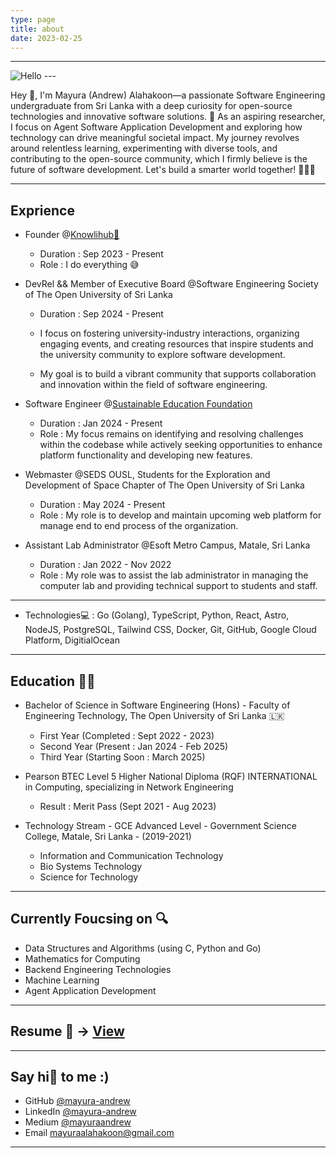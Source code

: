 ```yaml
---
type: page
title: about
date: 2023-02-25
---
```

---


<Image src={Profile} alt="Hello" width={200} height={100} loading="lazy" className="profile-photo" />
---

Hey 👋, I'm Mayura (Andrew) Alahakoon—a passionate Software Engineering undergraduate from Sri Lanka with a deep curiosity for open-source technologies and innovative software solutions. 🚀 As an aspiring researcher, I focus on Agent Software Application Development and exploring how technology can drive meaningful societal impact. My journey revolves around relentless learning, experimenting with diverse tools, and contributing to the open-source community, which I firmly believe is the future of software development. Let's build a smarter world together! 🤖👨‍💻

---
## Exprience

- Founder @[Knowlihub🧠](https://mayura-andrew.github.io/knowlihub/)
    - Duration : Sep 2023 - Present
    - Role : I do everything 😅

- DevRel && Member of Executive Board @Software Engineering Society of The Open University of Sri Lanka
    - Duration : Sep 2024 - Present
    - I focus on fostering university-industry interactions, organizing engaging events, and creating resources that inspire students and the university community to explore software development. 

    - My goal is to build a vibrant community that supports collaboration and innovation within the field of software engineering.

- Software Engineer @[Sustainable Education Foundation](https://sefglobal.org/)
    - Duration : Jan 2024 - Present
    - Role : My focus remains on identifying and resolving challenges within the codebase while actively seeking opportunities to enhance platform functionality and developing new features.

- Webmaster @SEDS OUSL, Students for the Exploration and Development of Space Chapter of The Open University of Sri Lanka

    - Duration : May 2024 - Present
    - Role : My role is to develop and maintain upcoming web platform for manage end to end process of the organization.

- Assistant Lab Administrator @Esoft Metro Campus, Matale, Sri Lanka
    - Duration : Jan 2022 - Nov 2022
    - Role : My role was to assist the lab administrator in managing the computer lab and providing technical support to students and staff.
---
- Technologies💻 : Go (Golang), TypeScript, Python, React, Astro, NodeJS, PostgreSQL, Tailwind CSS, Docker, Git, GitHub, Google Cloud Platform, DigitialOcean
---
## Education 👨‍🎓

- Bachelor of Science in Software Engineering (Hons) - Faculty of Engineering Technology, The Open University of Sri Lanka 🇱🇰
    - First Year (Completed : Sept 2022 - 2023)
    - Second Year (Present : Jan 2024 - Feb 2025)
    - Third Year (Starting Soon : March 2025)

- Pearson BTEC Level 5 Higher National Diploma (RQF) INTERNATIONAL in Computing, specializing in Network Engineering
    - Result : Merit Pass (Sept 2021 - Aug 2023)

- Technology Stream - GCE Advanced Level - Government Science College, Matale, Sri Lanka - (2019-2021)
    - Information and Communication Technology
    - Bio Systems Technology
    - Science for Technology
---

## Currently Foucsing on 🔍

- Data Structures and Algorithms (using C, Python and Go)
- Mathematics for Computing
- Backend Engineering Technologies 
- Machine Learning
- Agent Application Development

---

## Resume 📎 -> [View](https://drive.google.com/file/d/18cseQlSmo0kOJADy4xWbyGXvX02LTSjv/view?usp=sharing)


---

## Say hi👋 to me :) 
- GitHub [@mayura-andrew](https://github.com/mayura-andrew)
- LinkedIn [@mayura-andrew](https://www.linkedin.com/in/andrewala/)
- Medium [@mayuraandrew](https://medium.com/@mayuraandrew)
- Email mayuraalahakoon@gmail.com

---
